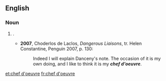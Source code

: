{{also|chef d'œuvre|chef-d'œuvre}}
==English==

===Noun===
{{en-noun|chefs d'oeuvre}}

# {{alternative form of|chef-d'œuvre|nodot=1|lang=en}} {{gloss|a masterpiece}}.
#* '''2007''', Choderlos de Laclos, ''Dangerous Liaisons'', tr. Helen Constantine, Penguin 2007, p. 130:
#*: Indeed I will explain Danceny's note. The occasion of it is my own doing, and I like to think it is my '''''chef d'oeuvre'''''.

[[et:chef d'oeuvre]]
[[fr:chef d'oeuvre]]
